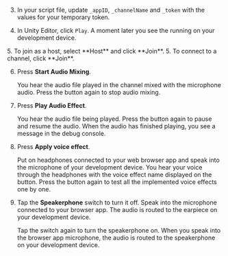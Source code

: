 <PlatformWrapper platform="unity">

3. In your script file, update `_appID`, `_channelName` and `_token` with the values for your temporary token.

4. In Unity Editor, click `Play`. A moment later you see the <Vpl k= "CLIENT"/> running on your development device.

<ProductWrapper notAllowed="video-calling">
5. To join as a host, select **Host** and click **Join**.
</ProductWrapper>

<ProductWrapper product="video-calling">
5. To connect to a channel, click **Join**.
</ProductWrapper>

6. Press **Start Audio Mixing**.

    You hear the audio file played in the channel mixed with the microphone audio. Press the button again to stop audio mixing.

7. Press **Play Audio Effect**.

    You hear the audio file being played. Press the button again to pause and resume the audio. When the audio has finished playing, you see a message in the debug console.

8. Press **Apply voice effect**.

    Put on headphones connected to your web browser app and speak into the microphone of your development device. You hear your voice through the headphones with the voice effect name displayed on the button. Press the button again to test all the implemented voice effects one by one.

9. Tap the **Speakerphone** switch to turn it off. Speak into the microphone connected to your browser app. The audio is routed to the earpiece on your development device.

    Tap the switch again to turn the speakerphone on. When you speak into the browser app microphone, the audio is routed to the speakerphone on your development device.

</PlatformWrapper>
